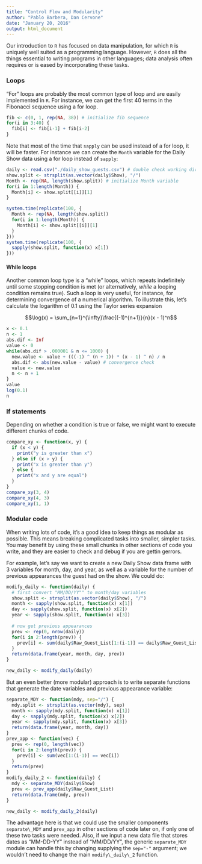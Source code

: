 ```yaml
---
title: "Control Flow and Modularity"
author: "Pablo Barbera, Dan Cervone"
date: "January 20, 2016"
output: html_document
---
```


Our introduction to `R` has focused on data manipulation, for which `R` is uniquely well suited as a programming language. However, `R` does all the things essential to writing programs in other languages; data analysis often requires or is eased by incorporating these tasks.

### Loops

"For" loops are probably the most common type of loop and are easily implemented in `R`. For instance, we can get the first 40 terms in the Fibonacci sequence using a for loop.

```r
fib <- c(0, 1, rep(NA, 38)) # initialize fib sequence
for(i in 3:40) {
  fib[i] <- fib[i-1] + fib[i-2]
}
```

Note that most of the time that `sapply` can be used instead of a for loop, it will be faster. For instance we can create the `Month` variable for the Daily Show data using a for loop instead of `sapply`:

```r
daily <- read.csv("./daily_show_guests.csv") # double check working directory
show.split <- strsplit(as.vector(daily$Show), "/")
Month <- rep(NA, length(show.split)) # initialize Month variable
for(i in 1:length(Month)) {
  Month[i] <- show.split[[i]][1]
}

system.time(replicate(100, {
  Month <- rep(NA, length(show.split))
  for(i in 1:length(Month)) {
    Month[i] <- show.split[[i]][1]
  }
}))
system.time(replicate(100, {
  sapply(show.split, function(x) x[1])
}))
```

#### While loops

Another common loop type is a "while" loops, which repeats indefinitely until some stopping condition is met (or alternatively, *while* a looping condition remains true). Such a loop is very useful, for instance, for determining convergence of a numerical algorithm. To illustrate this, let's calculate the logarithm of 0.1 using the Taylor series expansion 

$$\log(x) = \sum_{n=1}^{\infty}\frac{(-1)^{n+1}}{n}(x - 1)^n$$

```r
x <- 0.1
n <- 1
abs.dif <- Inf
value <- 0
while(abs.dif > .000001 & n <= 1000) {
  new.value <- value + (((-1) ^ (n + 1)) * (x - 1) ^ n) / n
  abs.dif <- abs(new.value - value) # convergence check
  value <- new.value
  n <- n + 1
}
value
log(0.1)
n
```

### If statements

Depending on whether a condition is true or false, we might want to execute different chunks of code.

```r
compare_xy <- function(x, y) {
  if (x < y) {
    print("y is greater than x")
  } else if (x > y) {
    print("x is greater than y")
  } else {
    print("x and y are equal")
  }
}
compare_xy(3, 4)
compare_xy(4, 3)
compare_xy(1, 1)
```

### Modular code

When writing lots of code, it's a good idea to keep things as modular as possible. This means breaking complicated tasks into smaller, simpler tasks. You may benefit by using these small chunks in other sections of code you write, and they are easier to check and debug if you are gettin gerrors. 

For example, let's say we want to create a new Daily Show data frame with 3 variables for month, day, and year, as well as a variable for the number of previous appearances the guest had on the show. We could do:

```r
modify_daily <- function(daily) {
  # first convert "MM/DD/YY"" to month/day variables
  show.split <- strsplit(as.vector(daily$Show), "/")
  month <- sapply(show.split, function(x) x[1])
  day <- sapply(show.split, function(x) x[2])
  year <- sapply(show.split, function(x) x[3])
  
  # now get previous appearances
  prev <- rep(0, nrow(daily))
  for(i in 2:length(prev)) {
    prev[i] <- sum(daily$Raw_Guest_List[1:(i-1)] == daily$Raw_Guest_List[i])
  }
  return(data.frame(year, month, day, prev))
}

new_daily <- modify_daily(daily)
```

But an even better (more modular) approach is to write separate functions that generate the date variables and previous appearance variable:

```r
separate_MDY <- function(mdy, sep="/") {
  mdy.split <- strsplit(as.vector(mdy), sep)
  month <- sapply(mdy.split, function(x) x[1])
  day <- sapply(mdy.split, function(x) x[2])
  year <- sapply(mdy.split, function(x) x[3])
  return(data.frame(year, month, day))
}
prev_app <- function(vec) {
  prev <- rep(0, length(vec))
  for(i in 2:length(prev)) {
    prev[i] <- sum(vec[1:(i-1)] == vec[i])
  }
  return(prev)
}
modify_daily_2 <- function(daily) {
  mdy <- separate_MDY(daily$Show)
  prev <- prev_app(daily$Raw_Guest_List)
  return(data.frame(mdy, prev))
}

new_daily <- modify_daily_2(daily)
```

The advantage here is that we could use the smaller components `separate\_MDY` and `prev_app` in other sections of code later on, if only one of these two tasks were needed. Also, if we input a new data file that stores dates as "MM-DD-YY" instead of "MM/DD/YY", the generic `separate_MDY` module can handle this by changing supplying the `sep="-"` argument; we wouldn't need to change the main `modify\_daily\_2` function. 